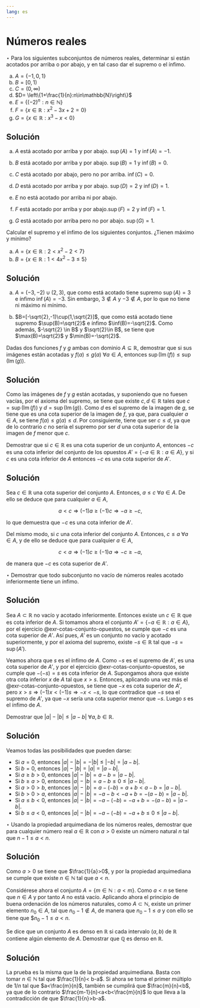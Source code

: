 ```yaml
---
lang: es
---
```

<!-- LTeX: language = es-ES -->

# Números reales

:::{#exr-supremos-infimos-reales}
$\star$
Para los siguientes subconjuntos de números reales, determinar si están acotados por arriba o por abajo, y en tal caso dar el supremo o el ínfimo.

a. $A = \{-1,0,1\}$
a. $B= [0,1)$
a. $C= (0,\infty)$
a. $D= \left\{1+\frac{1}{n}:n\in\mathbb{N}\right\}$
a. $E= \left\{(-2)^n:n\in\mathbb{N}\right\}$
a. $F= \{x\in\mathbb{R}:x^2-3x+2=0\}$
a. $G= \{x\in\mathbb{R}:x^3-x<0\}$
:::

:::{.callout-tip collapse="true"}
## Solución
a. $A$ está acotado por arriba y por abajo. $\sup(A)=1$ y $\inf(A)=-1$.

a. $B$ está acotado por arriba y por abajo. $\sup(B)=1$ y $\inf(B)=0$.

a. $C$ está acotado por abajo, pero no por arriba. $\inf(C)=0$.

a. $D$ está acotado por arriba y por abajo. $\sup(D)=2$ y $\inf(D)=1$.

a. $E$ no está acotado por arriba ni por abajo.

a. $F$ está acotado por arriba y por abajo.$\sup(F)=2$ y $\inf(F)=1$.

a. $G$ está acotado por arriba pero no por abajo. $\sup(G)=1$.
:::

:::{#exr-supremo-infimo-maximo-minimo-2}
Calcular el supremo y el ínfimo de los siguientes conjuntos. ¿Tienen máximo y mínimo?

a. $A=\{x\in \mathbb{R} : 2 < x^2-2 < 7\}$
b. $B=\{x\in \mathbb{R} : 1 < 4x^2 - 3 \leq 5\}$
:::

:::{.callout-tip collapse="true"}
## Solución
a. $A=(-3,-2)\cup(2,3)$, que como está acotado tiene supremo $\sup(A)=3$ e ínfimo $\inf(A)=-3$. Sin embargo, $3\not \in A$ y $-3\not\in A$, por lo que no tiene ni máximo ni mínimo.

b. $B=[-\sqrt{2},-1)\cup(1,\sqrt{2}]$, que como está acotado tiene supremo $\sup(B)=\sqrt{2}$ e ínfimo $\inf(B)=-\sqrt{2}$. Como además, $-\sqrt{2} \in B$ y $\sqrt{2}\in B$, se tiene que $\max(B)=\sqrt{2}$ y $\min(B)=-\sqrt{2}$.
:::

:::{#exr-supremo-funciones}
Dadas dos funciones $f$ y $g$ ambas con dominio $A\subseteq \mathbb{R}$, demostrar que si sus imágenes están acotadas y $f(a)\leq g(a)$ $\forall a\in A$, entonces $\sup(\operatorname{Im}(f))\leq \sup(\operatorname{Im}(g))$.
:::

:::{.callout-tip collapse="true"}
## Solución
Como las imágenes de $f$ y $g$ están acotadas, y suponiendo que no fuesen vacías, por el axioma del supremo, se tiene que existe $c,d\in\mathbb{R}$ tales que $c=\sup(\operatorname{Im}(f))$ y $d= \sup(\operatorname{Im}(g))$. Como $d$ es el supremo de la imagen de $g$, se tiene que es una cota superior de la imagen de $f$, ya que, para cualquier $a\in A$, se tiene $f(a)\leq g(a)\leq d$. Por consiguiente, tiene que ser $c\leq d$, ya que de lo contrario $c$ no sería el supremo por ser $d$ una cota superior de la imagen de $f$ menor que $c$.
:::

<!-- :::{#exr-no-completitud-racionales}
Demostrar que el conjunto de los números racionales no cumple el axioma de completitud.
::: -->

:::{#exr-cotas-conjunto-opuestos}
Demostrar que si $c\in\mathbb{R}$ es una cota superior de un conjunto $A$, entonces $-c$ es una cota inferior del conjunto de los opuestos $A'=\{-a\in\mathbb{R}: a\in A\}$, y si $c$ es una cota inferior de $A$ entonces $-c$ es una cota superior de $A'$.
:::

:::{.callout-tip collapse="true"}
## Solución
Sea $c\in\mathbb{R}$ una cota superior del conjunto $A$. Entonces, $a\leq c$ $\forall a\in A$. De ello se deduce que para cualquier $a\in A$,

$$
a<c \Rightarrow (-1)a\geq (-1)c \Rightarrow -a\geq -c, 
$$

lo que demuestra que $-c$ es una cota inferior de $A'$.

Del mismo modo, si $c$ una cota inferior del conjunto $A$. Entonces, $c\leq a$ $\forall a\in A$, y de ello se deduce que para cualquier $a\in A$,

$$
c<a \Rightarrow (-1)c\geq (-1)a \Rightarrow -c\geq -a, 
$$

de manera que $-c$ es cota superior de $A'$.
:::

:::{#exr-propiedad-infimo}
$\star$
Demostrar que todo subconjunto no vacío de números reales acotado inferiormente tiene un ínfimo.
:::

:::{.callout-tip collapse="true"}
## Solución


Sea $A\subset\mathbb{R}$ no vacío y acotado inferiormente. Entonces existe un $c\in\mathbb{R}$ que es cota inferior de $A$. Si tomamos ahora el conjunto $A'=\{-a\in\mathbb{R}: a\in A\}$, por el ejercicio @exr-cotas-conjunto-opuestos, se cumple que $-c$ es una cota superior de $A'$. Así pues, $A'$ es un conjunto no vacío y acotado superiormente, y por el axioma del supremo, existe $-s\in\mathbb{R}$ tal que $-s=\sup(A')$.

Veamos ahora que $s$ es el ínfimo de $A$. Como $-s$ es el supremo de $A'$, es una cota superior de $A'$, y por el ejercicio @exr-cotas-conjunto-opuestos, se cumple que $-(-s)=s$ es cota inferior de $A$. Supongamos ahora que existe otra cota inferior $x$ de $A$ tal que $x>s$. Entonces, aplicando una vez más el @exr-cotas-conjunto-opuestos, se tiene que $-x$ es cota superior de $A'$, pero $x>s\Rightarrow (-1)x<(-1)s \Rightarrow -x<-s$, lo que contradice que $-s$ sea el supremo de $A'$, ya que $-x$ sería una cota superior menor que $-s$. Luego $s$ es el ínfimo de $A$.
:::


:::{#exr-propiedad-valor-absoluto}
Demostrar que $|a|-|b|\leq |a-b|$ $\forall a,b\in\mathbb{R}$.
:::

:::{.callout-tip collapse="true"}
## Solución
Veamos todas las posibilidades que pueden darse:

- Si $a=0$, entonces $|a|-|b|= -|b|\leq |-b| = |a-b|$.
- Si $b=0$, entonces $|a|-|b|=|a|= |a-b|$.
- Si $a\geq b>0$, entonces $|a|-|b|=a-b=|a-b|$.
- Si $b\geq a>0$, entonces $|a|-|b|=a-b\leq 0\leq |a-b|$.
- Si $a>0>b$, entonces $|a|-|b| = a-(-b) =a+b < a-b =|a-b|$.
- Si $b>0>a$, entonces $|a|-|b| = -a-b < -a+b = -(a-b) = |a-b|$.
- Si $a\leq b<0$, entonces $|a|-|b| = -a-(-b) = -a+b = -(a-b) = |a-b|$.
- Si $b\leq a<0$, entonces $|a|-|b| = -a-(-b) = -a+b \leq 0 \leq |a-b|$.
:::

:::{#exr-propiedad-arquimediana-1}
$\star$
Usando la propiedad arquimediana de los números reales, demostrar que para cualquier número real $a\in\mathbb{R}$ con $a>0$ existe un número natural $n$
tal que $n-1\leq a< n$. 
:::

:::{.callout-tip collapse="true"}
## Solución
Como $a>0$ se tiene que $\frac{1}{a}>0$, y por la propiedad arquimediana se cumple que existe $n\in \mathbb{N}$ tal que $a<n$. 

Considérese ahora el conjunto $A=\{m\in \mathbb{N}: a<m\}$. Como $a<n$ se tiene que $n\in A$ y por tanto $A$ no está vacío. Aplicando ahora el principio de buena ordenación de los números naturales, como $A\subset \mathbb{N}$, existe un primer elemento $n_0\in A$, tal que $n_0-1\not\in A$, de manera que $n_0-1\leq a$ y con ello se tiene que $$n_0-1\leq a<n$. 
:::

:::{#exr-densidad-racionales}
Se dice que un conjunto $A$ es denso en $\mathbb{R}$ si cada intervalo $(a,b)$ de $\mathbb{R}$ contiene algún elemento de $A$. Demostrar que $\mathbb{Q}$ es denso en $\mathbb{R}$.
:::

:::{.callout-tip collapse="true"}
## Solución
La prueba es la misma que la de la propiedad arquimediana. Basta con tomar $n\in \mathbb{N}$ tal que $\frac{1}{n}< b-a$. Si ahora se toma el primer múltiplo de $1/n$ tal que $a<\frac{m}{n}$, también se cumplirá que $\frac{m}{n}<b$, ya que de lo contrario $\frac{m-1}{n}<a<b<\frac{m}{n}$ lo que lleva a la contradicción de que $\frac{1}{n}>b-a$. 
:::


